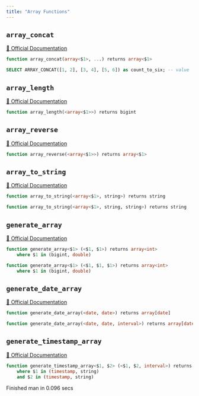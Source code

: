 ```yaml
---
title: "Array Functions"
---
```


## `array_concat`
[🔗 Official Documentation](https://cloud.google.com/bigquery/docs/reference/standard-sql/array_functions#array_concat)

```sql
function array_concat(array<$1>, ...) returns array<$1>
```


```sql example.sql
SELECT ARRAY_CONCAT([1, 2], [3, 4], [5, 6]) as count_to_six; -- value '[1,2,3,4,5,6]' 
```
## `array_length`
[🔗 Official Documentation](https://cloud.google.com/bigquery/docs/reference/standard-sql/array_functions#array_length)

```sql
function array_length(<array<$1>>) returns bigint
```


## `array_reverse`
[🔗 Official Documentation](https://cloud.google.com/bigquery/docs/reference/standard-sql/array_functions#array_reverse)

```sql
function array_reverse(<array<$1>>) returns array<$1>
```


## `array_to_string`
[🔗 Official Documentation](https://cloud.google.com/bigquery/docs/reference/standard-sql/array_functions#array_to_string)

```sql
function array_to_string(<array<$1>, string>) returns string
```


```sql
function array_to_string(<array<$1>, string, string>) returns string
```


## `generate_array`
[🔗 Official Documentation](https://cloud.google.com/bigquery/docs/reference/standard-sql/array_functions#generate_array)

```sql
function generate_array<$1> (<$1, $1>) returns array<int>
	where $1 in (bigint, double)
```


```sql
function generate_array<$1> (<$1, $1, $1>) returns array<int>
	where $1 in (bigint, double)
```


## `generate_date_array`
[🔗 Official Documentation](https://cloud.google.com/bigquery/docs/reference/standard-sql/array_functions#generate_date_array)

```sql
function generate_date_array(<date, date>) returns array[date]
```


```sql
function generate_date_array(<date, date, interval>) returns array[date]
```


## `generate_timestamp_array`
[🔗 Official Documentation](https://cloud.google.com/bigquery/docs/reference/standard-sql/array_functions#generate_timestamp_array)

```sql
function generate_timestamp_array<$1, $2> (<$1, $2, interval>) returns array<timestamp>
	where $1 in (timestamp, string)
	and $2 in (timestamp, string)
```


   Finished man in 0.096 secs

